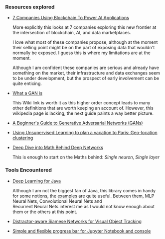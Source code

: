 
### Resources explored

- [7 Companies Using Blockchain To Power AI Applications](https://www.cbinsights.com/research/blockchain-ai-startups/)
	
  More explicitly this looks at 7 companies exploring this new frontier at the intersection of blockchain, AI, and data marketplaces.
	
  I love what most of these companies propose, although at the moment their selling point might be on the part of exposing 
	data that wouldn't normally be exposed. I guess this is where my limitations are at the moment.
	
  Although I am confident these companies are serious and already have something on the market, their infrastructure 
	and data exchanges seem to be under development, but the prospect of early involvement can be quite enticing.
	
- [What a GAN is](https://en.wikipedia.org/wiki/Generative_adversarial_network)

  This Wiki link is worth it as this higher order concept leads to many other 
	definitions that are worth keeping an account of.
	However, this wikipedia page is lacking, the next guide paints a way better picture.

- [A Beginner's Guide to Generative Adversarial Networks (GANs)](https://skymind.ai/wiki/generative-adversarial-network-gan)

- [Using Unsupervised Learning to plan a vacation to Paris: Geo-location clustering](https://towardsdatascience.com/using-unsupervised-learning-to-plan-a-paris-vacation-geo-location-clustering-d0337b4210de)

- [Deep Dive into Math Behind Deep Networks](https://towardsdatascience.com/https-medium-com-piotr-skalski92-deep-dive-into-deep-networks-math-17660bc376ba)

  This is enough to start on the Maths behind: *Single neuron*, *Single layer*

### Tools Encountered

- [Deep Learning for Java](https://deeplearning4j.org/index.html)

  Although I am not the biggest fan of Java, this library comes in handy for 
	some notions, the [examples](https://github.com/deeplearning4j/dl4j-examples)
	are quite useful. Between them, MLP Neural Nets, Convolutional Neural Nets and  
	Recurrent Neural Nets interest me as I would not know enough about them or the
	others at this point.

- [Distractor-aware Siamese Networks for Visual Object Tracking](https://github.com/foolwood/DaSiamRPN)

- [Simple and flexible progress bar for Jupyter Notebook and console](https://github.com/fastai/fast_progress)
